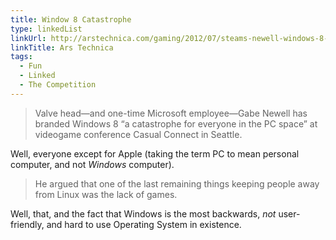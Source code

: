 ```yaml
---
title: Window 8 Catastrophe
type: linkedList
linkUrl: http://arstechnica.com/gaming/2012/07/steams-newell-windows-8-catastrophe-driving-valve-to-embrace-linux/
linkTitle: Ars Technica
tags:
  - Fun
  - Linked
  - The Competition
---
```


> Valve head—and one-time Microsoft employee—Gabe Newell has branded Windows 8 “a catastrophe for everyone in the PC space” at videogame conference Casual Connect in Seattle.

Well, everyone except for Apple (taking the term PC to mean personal computer, and not _Windows_ computer).

> He argued that one of the last remaining things keeping people away from Linux was the lack of games.

Well, that, and the fact that Windows is the most backwards, _not_ user-friendly, and hard to use Operating System in existence.
